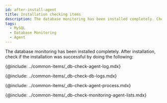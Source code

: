 ```yaml
---
id: after-install-agent
title: Installation checking items
description: The database monitoring has been installed completely. Check the checklist after installation.
tags:
  - MySQL
  - Database Monitoring
  - Agent
---
```



<Note product='MySQL' link='../mysql-v1/after-install-agent' />

The database monitoring has been installed completely. After installation, check if the installation was successful by doing the following:

<!-- 에이전트 설치 점검 -->

{@include: ../common-items/_db-check-agent-log.mdx} 

<!-- 로그 확인하기 -->

{@include: ../common-items/_db-check-db-logs.mdx}

<!-- 에이전트 프로세스 확인하기 -->

{@include: ../common-items/_db-check-agent-process.mdx}

<!-- 모니터링 확인하기 -->

{@include: ../common-items/_db-check-monitoring-agent-lists.mdx}
